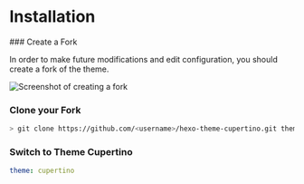 
# Installation

<Steps>
### Create a Fork

In order to make future modifications and edit configuration, you should create a fork of the theme.

![Screenshot of creating a fork](./img/create-fork.png)

### Clone your Fork

```sh
> git clone https://github.com/<username>/hexo-theme-cupertino.git themes/cupertino
```

### Switch to Theme Cupertino

```yaml filename="_config.yml"
theme: cupertino
```
</Steps>
